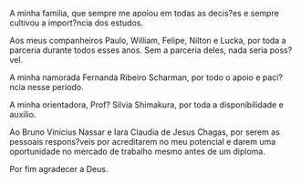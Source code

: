 A minha familia, que sempre me apoiou em todas as decis?es e sempre cultivou a import?ncia dos estudos.

Aos meus companheiros Paulo, William, Felipe, Nilton e Lucka, por toda a parceria durante todos esses anos. Sem a parceria deles, nada seria poss?vel.

A minha namorada Fernanda Ribeiro Scharman, por todo o apoio e paci?ncia nesse periodo.

A minha orientadora, Prof? Silvia Shimakura, por toda a disponibilidade e auxilio.

Ao Bruno Vinicius Nassar e Iara Claudia de Jesus Chagas, por serem as pessoais respons?veis por acreditarem no meu potencial e darem uma oportunidade no mercado de trabalho mesmo antes de um diploma.

Por fim agradecer a Deus.